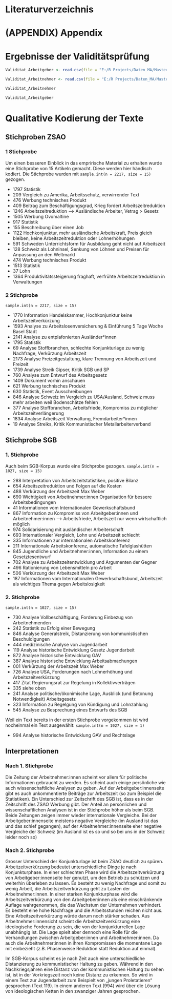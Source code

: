 # Literaturverzeichnis

<div id="refs"></div>


# (APPENDIX) Appendix {-}

# Ergebnisse der Validitätsprüfung

```r

Validitat_Arbeitgeber <- read.csv(file = "E:/R Projects/Daten_MA/Masterarbeit/data/Validität_Arbeitgeber.csv")

Validitat_Arbeitnehmer <- read.csv(file = "E:/R Projects/Daten_MA/Masterarbeit/data/Validität_Arbeitnehmer.csv")


```

```r

Validitat_Arbeitnehmer
```

```r
Validitat_Arbeitgeber
```

# Qualitative Kodierung der Texte

## Stichproben ZSAO

### 1 Stichprobe

Um einen besseren Einblick in das emprirische Material zu erhalten wurde eine Stichprobe von 15 Artikeln gemacht. Diese werden hier händisch kodiert. Die Stichprobe wurden mit `sample.int(n = 2217, size = 15)` gezogen.


- 1797  Statistik
- 209   Vergleich zu Amerika, Arbeitsschutz, verwirrender Text
- 476   Werbung technisches Produkt
- 409   Beitrag zum Beschäftigungsgrad, Krieg fordert Arbeitszeitreduktion
- 1246  Arbeitszeitreduktion --> Ausländische Arbeiter, Vetrag > Gesetz
- 1505  Werbung Ovomaltine
- 917   Statistik
- 155   Beschreibung über einen Job
- 1122  Hochkonjunktur, mehr ausländische Arbeitskraft, Preis gleich bleiben, keine Arbeitszeitreduktion oder Lohnerhöhungen
- 591   Schweden Unterrichtsform für Ausbildung geht nicht auf Arbeitszeit
- 128   Schweiz als Lohninsel, Senkung von Löhnen und Preisen für Anpassung an den Weltmarkt
- 474   Werbung technisches Produkt
- 1513  Statistik
- 37    Lohn
- 1364  Produktivitätssteigerung fraghaft, verfrühte Arbeitszeitreduktion in Verwaltungen

### 2 Stichprobe

`sample.int(n = 2217, size = 15)`

- 1770    Information Handelskammer, Hochkonjunktur keine Arbeitszeitverkürzung
- 1593    Analyse zu Arbeitslosenversicherung & Einführung 5 Tage Woche Basel Stadt
- 2141    Analyse zu entplafonierten Ausländer*innen
- 1795    Statistik
- 69      Analyse Stoffbranchen, schlechte Konjunkturlage zu wenig Nachfrage, Verkürzung Arbeitszeit
- 2173    Analyse Freizeitgestaltung, klare Trennung von Arbeitszeit und Freizeit
- 1739    Analyse Streik Gipser, Kritik SGB und SP
- 760     Analyse zum Entwurf des Arbeitsgesetz
- 1409    Dokument vorhin anschauen
- 621     Werbung technisches Produkt
- 630     Statistik, Event Ausschreibungen
- 846     Analyse Schweiz im Vergleich zu USA/Ausland, Schweiz muss mehr arbeiten weil Bodenschätze fehlen
- 377     Analyse Stoffbranchen, Arbeitsfriede, Kompromiss zu möglicher Arbeitszeitverlängerung
- 1834    Analyse Arbeitszeit Verwaltung, Fremdarbeiter*innen
- 19      Analyse Streiks, Kritik Kommunistischer Metallarbeiterverband

## Stichprobe SGB

### 1. Stichprobe
Auch beim SGB-Korpus wurde eine Stichprobe gezogen. `sample.int(n = 1027, size = 15)`

- 288   Interpretation von Arbeitszeitstatistiken, positive Bilanz
- 654   Arbeitszeitreduktion und Folgen auf die Kosten
- 488   Verkürzung der Arbeitszeit Max Weber
- 690   Wichtigkeit von Arbeitnehmer:innen Organisation für bessere Arbeitsbedingungen
- 41    Informationen vom Internationalen Gewerkschaftsbund
- 867   Information zu Kompromiss von Arbeitgeber:innen und Arbeitnehmer:innen --> Arbeitsfriede, Arbeitszeit nur wenn wirtschaftlich möglich
- 974   Solidarisierung mit ausländischer Arbeiterschaft
- 693   Internationaler Vergleich, Lohn und Arbeitszeit schlecht
- 335   Informationen zur internationalen Arbeitskonferenz
- 211   Internationale Arbeitskonferenz, automatische Tafelglashütten
- 845   Jugendliche und Arbeitnehmer:innen, Information zu einem Gesetztesentwurf
- 702   Analyse zu Arbeitszeitentwicklung und Argumenten der Gegner
- 496   Rationierung von Lebensmitteln pro Arbeit
- 506   Verkürzung der Arbeitszeit Max Weber
- 187   Informationen vom Internationalen Gewerkschaftsbund, Arbeitszeit als wichtiges Thema gegen Arbeitslosigkeit

### 2. Stichprobe

`sample.int(n = 1027, size = 15)`

- 730   Analyse Vollbeschäftigung, Forderung Einbezug von Arbeitnehmenden
- 242   Statistik zu Erfolg einer Bewegung
- 846   Analyse Generalstreik, Distanzierung von kommunistischen Beschuldigungen
- 444   medizinische Analyse von Jugendarbeit
- 119   Analyse historische Entwicklung Gesetz Jugendarbeit
- 872   Analyse historische Entwicklung GAV
- 387   Analyse historische Entwicklung Arbeitsabmachungen
- 001   Verkürzung der Arbeitszeit Max Weber
- 726   Analyse USA, Forderungen nach Lohnerhöhung und Arbeitszeitverkürzung
- 417   Zitat Regierungsrat zur Regelung in Kollektivverträgen
- 335   siehe oben
- 241   Analyse politische/ökonimische Lage, Ausblick (und Betonung Notwendigkeit) Arbeitsgesetz
- 323   Information zu Regelgung von Kündigung und Lohnzahlung
- 545   Analyse zu Besprechung eines Entwurfs des SGB


Weil ein Text bereits in der ersten Stichprobe vorgekommen ist wird nocheinmal ein Text ausgewählt: `sample.int(n = 1027, size = 1)`

- 994   Analyse historische Entwicklung GAV und Rechtslage


## Interpretationen

### Nach 1. Stichprobe
Die Zeitung der Arbeitnehmer:innen scheint vor allem für politische Informationen gebraucht zu werden. Es scheint auch einige persönliche wie auch wissenschaftliche Analysen zu geben.
Auf der Arbeitgeber:innenseite gibt es auch unkommentierte Beiträge zur Arbeitszeit (so zum Beispiel die Statistiken). Ein Unterschied zur Zeitschrift des SGB ist, dass es in der Zeitschrift des ZSAO Werbung gibt. Der Anteil an persönlichen und wissenschaftlichen Analysen ist in der Stichprobe höher als beim SGB.
Beide Zeitungen zeigen immer wieder internationale Vergleiche. Bei der Arbeitgeber:innenseite meistens negative Vergleiche (im Ausland ist das und das schief gegangen), auf der Arbeitnehmer:innenseite eher negative Vergleiche der Schweiz (im Ausland ist es so und so bei uns in der Schweiz leider noch so)

### Nach 2. Stichprobe
Grosser Unterschied der Konjunkturlage ist beim ZSAO deutlich zu spüren. Arbeitzeitverkürzung bedeutet unterschiedliche Dinge je nach Konjunkturphase. In einer schlechten Phase wird die Arbeitszeitverkürzung von Arbeitgeber:innenseite her genutzt, um den Betrieb zu schützen und weiterhin überleben zu lassen. Es besteht zu wenig Nachfrage und somit zu wenig Arbeit, die Arbeitszeitverkürzung geht zu Lasten der Arbeitnehmer:innen. In einer starken Konjunkturphase wird die Arbeitszeitverkürzung von den Arbeitgeber:innen als eine einschränkende Auflage wahrgenommen, die das Wachstum der Unternehmen verhindert. Es besteht eine hohe Nachfrage und die Arbeitsstunden reichen nicht aus. Eine Arbeitszeitverkürzung würde darum noch stärker schaden.
Aus Arbeitnehmer:innensicht scheint die Arbeitszeitverkürzung eine ideologische Forderung zu sein, die von der konjunkturrellen Lage unabhängig ist. Die Lage spielt aber dennoch eine Rolle für die Verhandlungen zwischen Arbeitgeber:innen und Arbeitnehmer:innen. Da auch die Arbeitnehmer:innen in ihren Kompromissen die momentane Lage mit einbezieht (z.B. Phasenweise Reduktion statt Reduktion auf einmal).

Im SGB-Korpus scheint es je nach Zeit auch eine unterschiedliche Distanzierung zu kommunistischer Haltung zu geben. Während in den Nachkriegsjahren eine Distanz von der kommunistischen Haltung zu sehen ist, ist in der Vorkriegszeit noch keine Distanz zu erkennen. So wird in einem Text zur Jugendarbeit zum Beispielt von „jungen Proletatieren“ gesprochen (Text 119). In einem anderen Text (994) wird über die Lösung von ideologischen Ketten in den zwanziger Jahren gesprochen.